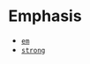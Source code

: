 
<Meta title="Elements/wip/Text/Inline/Emphasis" />

# Emphasis

- [`em`](https://developer.mozilla.org/en-US/docs/Web/HTML/Element/em)
- [`strong`](https://developer.mozilla.org/en-US/docs/Web/HTML/Element/strong)
